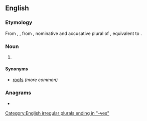 ==English==

===Etymology===
From {{inh|en|enm|rooves}}, {{m|enm|roves}}, from {{inh|en|ang|hrōfas}}, nominative and accusative plural of {{m|ang|hrōf|t=roof}}, equivalent to {{suffix|en|roof|s}}.

===Noun===
{{head|en|noun form}}

# {{plural of|en|roof}}

====Synonyms====
* [[roofs]] ''(more common)''

===Anagrams===
* {{anagrams|en|a=eoorsv|overos}}

[[Category:English irregular plurals ending in "-ves"]]